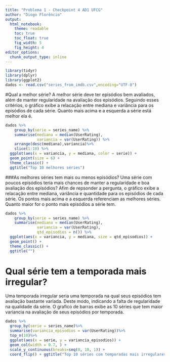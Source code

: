 ```yaml
---
title: "Problema 1 - Checkpoint 4 AD1 UFCG"
author: "Diogo Florêncio"
output:
  html_notebook:
    theme: readable
    toc: true
    toc_float: true
    fig_width: 5
    fig_height: 4
editor_options: 
  chunk_output_type: inline
---
```

```r
library(tidyr)
library(dplyr)
library(ggplot2)
dados <- read.csv("series_from_imdb.csv",encoding="UTF-8")
```
#Qual a melhor série?
A melhor série deve ter episódios bem avaliados, além de manter regularidade na avaliação dos episódios. Seguindo esses critérios, o gráfico exibe a relacação entre mediana e variância para os episódios de cada série. Quanto mais acima e a esquerda a série está melhor ela é.
```r
dados %>% 
    group_by(serie = series_name) %>% 
    summarise(mediana = median(UserRating),
              variancia = var(UserRating)) %>%
    arrange(desc(mediana),variancia)%>%
    slice(1:10) %>% 
  ggplot(aes(x = variancia, y = mediana, color = serie)) + 
  geom_point(size = 6) + 
  theme_classic() +
  ggtitle("Top 10 melhores séries")
```
###As melhores séries tem mais ou menos episódios?
Uma série com poucos episódios teria mais chances de manter a regularidade e boa avaliação dos episódios? Afim de repsonder a pergunta, o gráfico exibe a relacação entre mediana, variância e quantidade para os episódios de cada série. Os pontos mais acima e a esquerda referenciam as melhores séries. Quanto maior for o ponto mais episódios a série tem. 
```r
dados %>% 
    group_by(serie = series_name) %>% 
    summarise(mediana = median(UserRating),
              variancia = var(UserRating), 
              qtd_episodios = n()) %>%
  ggplot(aes(x = variancia, y = mediana, size = qtd_episodios)) + 
  geom_point() + 
  theme_classic() +
  ggtitle("")
```
# Qual série tem a temporada mais irregular?
Uma temporada irregular seria uma temporada na qual seus episódios tem avaliação bastante variada. Deste modo, indicando a falta de regularidade na qualidade da série. O grafico de barras exibe as 10 séries que tem maior variancia na avaliação de seus episódios por temporada.  
```r
dados %>% 
  group_by(serie = series_name)%>%
  summarise(variancia_episodios = var(UserRating))%>%
  top_n(10)%>% 
  ggplot(aes(x = serie, y = variancia_episodios)) + 
  geom_col(width = 0.7, ) + 
  scale_y_continuous(breaks=seq(0, 10, 1)) +
  coord_flip() + ggtitle("Top 10 séries com temporadas mais irregulares")
```

